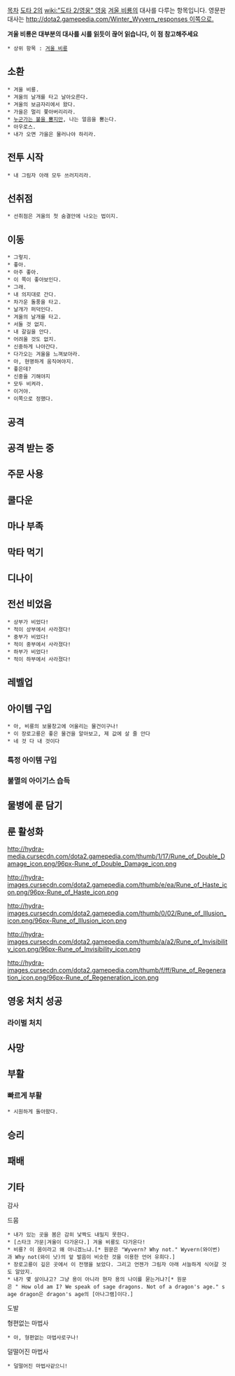 [[목차]]
[[도타 2]]의 [[wiki:"도타 2/영웅" 영웅]] [[겨울 비룡]]의 대사를 다루는 항목입니다. 영문판 대사는 [[http://dota2.gamepedia.com/Winter_Wyvern_responses 이쪽으로.]]

'''겨울 비룡은 대부분의 대사를 시를 읽듯이 끊어 읽습니다, 이 점 참고해주세요'''

 * 상위 항목 : [[겨울 비룡]]

== 소환 ==
 * 겨울 비룡.
 * 겨울의 날개를 타고 날아오른다.
 * 겨울의 보금자리에서 왔다.
 * 가을은 멀리 쫓아버리리라.
 * [[용기사(도타 2)|누군가는 불을 뿜지만]], 나는 얼음을 뿜는다.
 * 아우로스.
 * 내가 오면 가을은 물러나야 하리라.

== 전투 시작 ==
 * 내 그림자 아래 모두 쓰러지리라.

== 선취점 ==
 * 선취점은 겨울의 첫 숨결안에 나오는 법이지.

== 이동 ==
 * 그렇지.
 * 좋아.
 * 아주 좋아.
 * 이 쪽이 좋아보인다.
 * 그래.
 * 내 의지대로 간다.
 * 차가운 돌풍을 타고.
 * 날개가 퍼덕인다.
 * 겨울의 날개를 타고.
 * 서둘 것 없지.
 * 내 갈길을 안다.
 * 어려울 것도 없지.
 * 신중하게 나아간다.
 * 다가오는 겨울을 느껴보아라.
 * 아, 현명하게 움직여야지.
 * 좋은데?
 * 신중을 기해야지
 * 모두 비켜라.
 * 이거야.
 * 이쪽으로 정했다.

== 공격 ==


== 공격 받는 중 ==


== 주문 사용 ==


== 쿨다운 ==


== 마나 부족 ==


== 막타 먹기 ==

== 디나이 ==

== 전선 비었음 ==
 * 상부가 비었다!
 * 적이 상부에서 사라졌다!
 * 중부가 비었다!
 * 적이 중부에서 사라졌다!
 * 하부가 비었다!
 * 적이 하부에서 사라졌다!

== 레벨업 ==

== 아이템 구입 ==
 * 아, 비룡의 보물창고에 어울리는 물건이구나!
 * 이 장로고룡은 좋은 물건을 알아보고, 제 값에 살 줄 안다
 * 네 것 다 내 것이다

=== 특정 아이템 구입 ===


=== 불멸의 아이기스 습득 ===

== 물병에 룬 담기 ==

== 룬 활성화 ==
http://hydra-media.cursecdn.com/dota2.gamepedia.com/thumb/1/17/Rune_of_Double_Damage_icon.png/96px-Rune_of_Double_Damage_icon.png

http://hydra-images.cursecdn.com/dota2.gamepedia.com/thumb/e/ea/Rune_of_Haste_icon.png/96px-Rune_of_Haste_icon.png


http://hydra-images.cursecdn.com/dota2.gamepedia.com/thumb/0/02/Rune_of_Illusion_icon.png/96px-Rune_of_Illusion_icon.png


http://hydra-images.cursecdn.com/dota2.gamepedia.com/thumb/a/a2/Rune_of_Invisibility_icon.png/96px-Rune_of_Invisibility_icon.png


http://hydra-images.cursecdn.com/dota2.gamepedia.com/thumb/f/ff/Rune_of_Regeneration_icon.png/96px-Rune_of_Regeneration_icon.png


== 영웅 처치 성공 ==


=== 라이벌 처치 ===

== 사망 ==

== 부활 ==

=== 빠르게 부활 ===
 * 시원하게 돌아왔다.

== 승리 ==

== 패배 ==


== 기타 ==
감사

드뭄
 * 내가 있는 곳을 봄은 감히 낯짝도 내밀지 못한다.
 * [스타크 가문|겨울이 다가온다.] 겨울 비룡도 다가온다!
 * 비룡? 이 몸이라고 왜 아니겠느냐.[* 원문은 "Wyvern? Why not." Wyvern(와이번)과 Why not(와이 낫)의 앞 발음이 비슷한 것을 이용한 언어 유희다.]
 * 장로고룡이 깊은 곳에서 이 전쟁을 보았다. 그리고 언젠가 그림자 아래 서늘하게 식어갈 것도 알았지.
 * 내가 몇 살이냐고? 그냥 용이 아니라 현자 용의 나이를 묻는거냐?[* 원문은 " How old am I? We speak of sage dragons. Not of a dragon's age." sage dragon은 dragon's age의 [아나그램]이다.]

도발

형편없는 마법사
 * 아, 형편없는 마법사로구나!

덜떨어진 마법사
 * 덜떨어진 마법사같으니!

